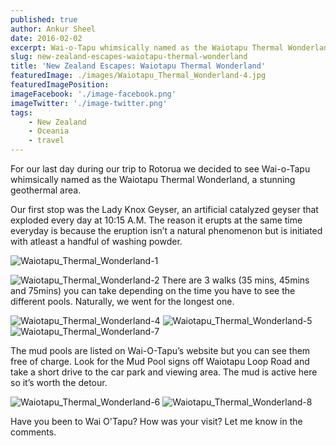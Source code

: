 ```yaml
---
published: true
author: Ankur Sheel
date: 2016-02-02
excerpt: Wai-o-Tapu whimsically named as the Waiotapu Thermal Wonderland, is a stunning geothermal area near Rotorua.
slug: new-zealand-escapes-waiotapu-thermal-wonderland
title: 'New Zealand Escapes: Waiotapu Thermal Wonderland'
featuredImage: ./images/Waiotapu_Thermal_Wonderland-4.jpg
featuredImagePosition:
imageFacebook: './image-facebook.png'
imageTwitter: './image-twitter.png'
tags:
    - New Zealand
    - Oceania
    - travel
---
```


For our last day during our trip to Rotorua we decided to see Wai-o-Tapu whimsically named as the Waiotapu Thermal
Wonderland, a stunning geothermal area.

Our first stop was the Lady Knox Geyser, an artificial catalyzed geyser that exploded every day at 10:15 A.M. The reason
it erupts at the same time everyday is because the eruption isn’t a natural phenomenon but is initiated with atleast a
handful of washing powder.

![Waiotapu_Thermal_Wonderland-1](./images/Waiotapu_Thermal_Wonderland-1.jpg)

![Waiotapu_Thermal_Wonderland-2](./images/Waiotapu_Thermal_Wonderland-2.jpg) There are 3 walks (35 mins, 45mins and
75mins) you can take depending on the time you have to see the different pools. Naturally, we went for the longest one.

![Waiotapu_Thermal_Wonderland-4](./images/Waiotapu_Thermal_Wonderland-4.jpg)
![Waiotapu_Thermal_Wonderland-5](./images/Waiotapu_Thermal_Wonderland-5.jpg)
![Waiotapu_Thermal_Wonderland-7](./images/Waiotapu_Thermal_Wonderland-7.jpg)

The mud pools are listed on Wai-O-Tapu’s website but you can see them free of charge. Look for the Mud Pool signs off
Waiotapu Loop Road and take a short drive to the car park and viewing area. The mud is active here so it’s worth the
detour.

![Waiotapu_Thermal_Wonderland-6](./images/Waiotapu_Thermal_Wonderland-6.jpg)
![Waiotapu_Thermal_Wonderland-8](./images/Waiotapu_Thermal_Wonderland-8.jpg)

Have you been to Wai O'Tapu? How was your visit? Let me know in the comments.
